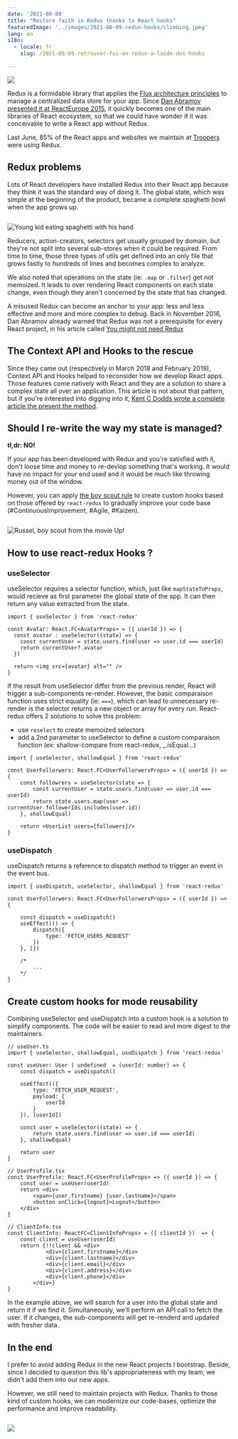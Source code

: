 ```yaml
---
date: '2021-08-09'
title: "Restore faith in Redux thanks to React hooks"
featuredImage: '../images/2021-08-09-redux-hooks/climbing.jpeg'
lang: en
i18n:
  - locale: fr
    slug: /2021-08-09-retrouver-foi-en-redux-a-laide-des-hooks

---
```


<Image align="right" caption="Photo by Daniel Jiménez on Unsplash">

![](../images/2021-08-09-redux-hooks/climbing.jpeg)

</Image>

Redux is a formidable library that applies the [Flux architecture principles](/en/2016-10-04-modern-frontend-architecture/) to manage a centralized data store for your app. Since [Dan Abramov presented it at ReactEurope 2015](https://www.youtube.com/watch?v=xsSnOQynTHs), it quickly becomes one of the main libraries of React ecosystem, so that we could have wonder if it was conceivable to write a React app without Redux.

Last June, 85% of the React apps and websites we maintain at [Troopers](https://troopers.agency) were using Redux.

## Redux problems
Lots of React developers have installed Redux into their React app because they think it was the standard way of doing it. The global state, which was simple at the beginning of the product, became a complete spaghetti bowl when the app grows up.

<Image isSmall>

![Young kid eating spaghetti with his hand](https://media.giphy.com/media/qhN1dx3gJq4b6/giphy.gif) 

</Image>

Reducers, action-creators, selectors get usually grouped by domain, but they're not split into several sub-stores when it could be required. From time to time, those three types of utils get defined into an only file that grows fastly to hundreds of lines and becomes complex to analyze.

We also noted that operations on the state (ie: `.map` or `.filter`) get not memoized. It leads to over rendering React components on each state change, even though they aren't concerned by the state that has changed.

A misused Redux can become an anchor to your app: less and less effective and more and more complex to debug. Back in November 2016, Dan Abramov already warned that Redux was not a prerequisite for every React project, in his article called [You might not need Redux](https://medium.com/@dan_abramov/you-might-not-need-redux-be46360cf367)


## The Context API and Hooks to the rescue

Since they came out (respectively in March 2018 and February 2019), Context API and Hooks helped to reconsider how we develop React apps. Those features come natively with React and they are a solution to share a complex state all over an application. This article is not about that pattern, but if you're interested into digging into it, [Kent C Dodds wrote a complete article the present the method](https://kentcdodds.com/blog/application-state-management-with-react).



## Should I re-write the way my state is managed?

**tl,dr: NO!**

If your app has been developed with Redux and you're satisfied with it, don't loose time and money to re-devlop something that's working. It would have no impact for your end used and it would be much like throwing money out of the window.

However, you can apply [the boy scout rule](https://biratkirat.medium.com/step-8-the-boy-scout-rule-robert-c-martin-uncle-bob-9ac839778385) to create custom hooks based on those offered by `react-redux` to gradually improve your code base (#ContinuousImprovement, #Agile, #Kaizen).

<Image isSmall>

![Russel, boy scout from the movie Up!](../images/2021-08-09-redux-hooks/russel.png)

</Image >

## How to use react-redux Hooks ?
### useSelector

useSelector requires a selector function, which, just like `mapStateToProps`, would recieve as first parameter the global state of the app. It can then return any value extracted from the state.

```tsx
import { useSelector } from 'react-redux'

const Avatar: React.FC<AvatarProps> = ({ userId }) => {
  const avatar : useSelector((state) => {
    const currentUser = state.users.find(user => user.id === userId)
    return currentUser?.avatar
  })

  return <img src={avatar} alt="" />
}
```

If the result from useSelector differ from the previous render, React will trigger a sub-components re-render. However, the basic comparaison function uses strict equality (ie: `===`), which can lead to unnecessary re-render is the selector returns a new object or array for every run. React-redux offers 2 solutions to solve this problem:
- use `reselect` to create memoized selectors
- add a 2nd parameter to useSelector to define a custom comparaison function (ex: shallow-compare from react-redux, _.isEqual…)

```tsx
import { useSelector, shallowEqual } from 'react-redux'

const UserFollorwers: React.FC<UserFollorwersProps> = ({ userId }) => {
	const followrers = useSelector(state => {
		const currentUser = state.users.find(user => user.id === userId)
		return state.users.map(user => currentUser.followerIds.includes(user.id))
	}, shallowEqual)

	return <UserList users={followers}/>
}
```


### useDispatch

useDispatch returns a reference to dispatch method to trigger an event in the event bus.

```tsx
import { useDispatch, useSelector, shallowEqual } from 'react-redux'

const UserFollorwers: React.FC<UserFollorwersProps> = ({ userId }) => {

	const dispatch = useDispatch()
	useEffect(() => {
		dispatch({
			type: 'FETCH_USERS_REQUEST'
		})
	}, [])

	/*
		...
	*/
}
```


## Create custom hooks for mode reusability
Combining useSelector and useDispatch into a custom hook is a solution to simplify components. The code will be easier to read and more digest to the maintainers.

```tsx
// useUser.ts
import { useSelector, shallowEqual, useDispatch } from 'react-redux'

const useUser: User | undefined  = (userId: number) => {
	const dispatch = useDispatch()
	
	useEffect(({
		type: 'FETCH_USER_REQUEST',
		payload: {
			userId
		}
	}), [userId])

	const user = useSelector((state) => {
		return state.users.find(user => user.id === userId)
	}, shallowEqual)

	return user
}

// UserProfile.tsx
const UserProfile: React.FC<UserProfileProps> => ({ userId }) => {
	const user = useUser(userId)
	return <div>
		<span>{user.firstname} {user.lastname}</span>
		<button onClick={logout}>Logout</button>
	</div>
}

// ClientInfo.tsx
const ClientInfo: ReactFC<ClientInfoProps> = ({ clientId })  => {
	const client = useUser(userId)
	return {!!client && <div>
			<div>{client.firstname}</div>
			<div>{client.lastname}</div>
			<div>{client.email}</div>
			<div>{client.address}</div>
			<div>{client.phone}</div>
		</div>}
}
```

In the example above, we will search for a user into the global state and return it if we find it. Simultaneously, we'll perform an API call to fetch the user. If it changes, the sub-components will get re-renderd and updated with fresher data.

## In the end

I prefer to avoid adding Redux in the new React projects I bootstrap. Beside, since I decided to question this lib's appropriateness with my team, we didn't add them into our new apps.

However, we still need to maintain projects with Redux. Thanks to those kind of custom hooks, we can modernize our code-bases, optimize the performance and improve readability.

<Image>

![](../images/2021-08-09-redux-hooks/jesus.jpeg)

</Image>